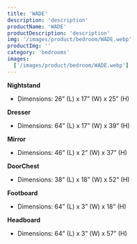 ```yaml
---
title: 'WADE'
description: 'description'
productName: 'WADE'
productDescription: 'description'
img: '/images/product/bedroom/WADE.webp'
productImg: ''
category: 'bedrooms'
images:
  ['/images/product/bedroom/WADE.webp']
---
```


**Nightstand**

- Dimensions: 26” (L) x 17” (W) x 25” (H)

**Dresser**

- Dimensions: 64” (L) x 17” (W) x 39” (H)

**Mirror**

- Dimensions: 46” (L) x 2” (W) x 37” (H)

**DoorChest**

- Dimensions: 38” (L) x 18” (W) x 52” (H)

**Footboard**

- Dimensions: 64” (L) x 3” (W) x 18” (H)

**Headboard**

- Dimensions: 64” (L) x 3” (W) x 57” (H)
